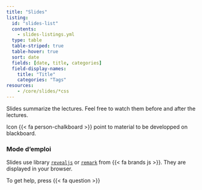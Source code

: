 ```yaml
---
title: "Slides"
listing:
  id: "slides-list"
  contents: 
    - slides-listings.yml
  type: table  
  table-striped: true
  table-hover: true
  sort: date
  fields: [date, title, categories] 
  field-display-names: 
    title: "Title"
    categories: "Tags"
resources:
    - /core/slides/*css
---
```


Slides summarize the lectures. Feel free to watch them before and after the lectures.


Icon {{< fa person-chalkboard >}} point to material to be developped on blackboard. 




::: {#slides-list}
:::


::: {.callout-note}
### Mode d'emploi

Slides use library [`revealjs`](https://revealjs.com) or [`remark`]() from {{< fa brands js >}}. They are displayed in your browser. 

To get help, press  {{< fa question >}}

:::